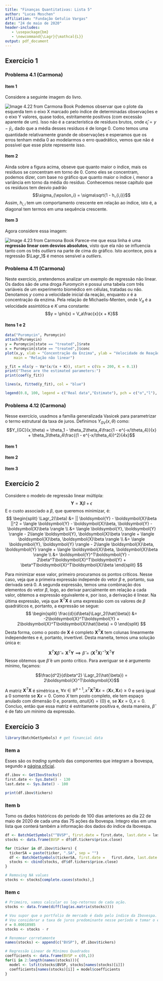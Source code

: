 ```yaml
---
title: "Finanças Quantitativas: Lista 5"
author: "Lucas Moschen"
affiliation: "Fundação Getulio Vargas"
date: "24 de maio de 2020"
header-includes:
   - \usepackage{bm}
   - \newcommand{\Lagr}{\mathcal{L}}
output: pdf_document
---
```


## Exercício 1

### Problema 4.1 (Carmona)

#### Item 1

Considere a seguinte imagem do livro. 

![Image 4.22 from Carmona Book](/home/lucasmoschen/Documents/GitHub/Quantitative_Finance/data/fig4-22.png)
Podemos observar que o plote da esquerda tem o eixo X marcado pelo índice de determinadas observações e o eixo Y valores, quase todos, estritamente positivos (com excessão aparente de um). Isso não é a característica de resíduos brutos, onde $\hat{\epsilon}_i = y - \hat{y}_i$, dado que a média desses resíduos é de longe $0$. Como temos uma quantidade relativamente grande de observações e esperamos que os erros tenham média $0$ ao modelarmos o erro quadrático, vemos que não é possível que esse plote represente isso. 

#### Item 2

Ainda sobre a figura acima, obseve que quanto maior o índice, mais os resíduos se concentram em torno de $0$. Como eles se concentram, podemos dizer, com base no gráfico que quanto maior o índice $i$, menor a variância em torno da média do resíduo. Conhecemos nesse capítulo que os resíduos tem desvio padrão $$\sigma_{\epsilon_i} = \sigma\sqrt{1 - h_{i,i}}$$
Assim, $h_{i,i}$ tem um comportamento crescente em relação ao índice, isto é, a diagonal tem termos em uma sequência crescente. 

#### Item 3

Agora considere essa imagem: 

![Image 4.23  from Carmona Book](/home/lucasmoschen/Documents/GitHub/Quantitative_Finance/data/fig4-23.png)
Parece-me que essa linha é uma **regressão linear com desvios absolutos**, visto que ela não se influencia tanto com os três *outliers* na parte de cima do gráfico. Isto acontece, pois a regressão $\Lagr_1$ é menos sensível a *outliers*.  

### Problema 4.11 (Carmona)

Neste exercício, pretendemos analizar um exemplo de regressão não linear. Os dados são de uma droga *Puromycin* e possui uma tabela com três variáveis de um experimento biomédico em células, tratadas ou não. Denotamos $y$ como a velocidade inicial da reação, enquanto $x$ é a concentração da enzima. Pela relação de Michaelis-Menten, onde $V_a$ é a velocidade assintótica e $K$ uma constante:
$$y = \phi(x) = V_a\frac{x}{x + K}$$

#### Itens 1 e 2

```r
data("Puromycin", Puromycin)
attach(Puromycin)
y = Puromycin[state == "treated",]$rate
x = Puromycin[state == "treated",]$conc
plot(x,y, xlab = "Concentração da Enzima", ylab = "Velocidade de Reação (counts/min/min)", 
    main = "Relação não linear")

y_fit = nls(y ~ Va*(x/(x + K)), start = c(Va = 200, K = 0.1))
print("These are the estimated parameters:")
print(coef(y_fit))

lines(x, fitted(y_fit), col = "blue")

legend(0.8, 100, legend = c("Real data","Estimate"), pch = c("o","l"), col = c("black", "blue"))
```

### Problema 4.12 (Carmona)

Nesse exercício, usadmos a família generalizada Vasicek para parametrizar o termo estrutural da taxa de juros. Definimos $Y_{GV}(x,\theta)$ como: 
$$Y_{GC}(x,\theta) = \theta_1 - \theta_2\theta_4\frac{1 - e^{-x/\theta_4}}{x} + \theta_3\theta_4\frac{(1 - e^{-x/\theta_4})^2}{4x}$$

#### Item 1

#### Item 2

#### Item 3

## Exercício 2

Considere o modelo de regressão linear múltipla: 
$$\boldsymbol{Y} = \boldsymbol{X}\beta + \epsilon$$
E o custo associado a $\beta$, que queremos minimizar, é: 
$$
\begin{split}
\Lagr_2(\beta) &= || \boldsymbol{Y} - \boldsymbol{X}\beta ||^2 = \langle \boldsymbol{Y} - \boldsymbol{X}\beta, \boldsymbol{Y} - \boldsymbol{X}\beta \rangle \\
&= \langle \boldsymbol{Y}, \boldsymbol{Y} \rangle - 2\langle \boldsymbol{Y}, \boldsymbol{X}\beta \rangle + \langle \boldsymbol{X}\beta, \boldsymbol{X}\beta \rangle \\
&= \langle \boldsymbol{Y}, \boldsymbol{Y} \rangle - 2\langle  \boldsymbol{X}\beta, \boldsymbol{Y} \rangle + \langle \boldsymbol{X}\beta, \boldsymbol{X}\beta \rangle \\
&= \boldsymbol{Y}^T\boldsymbol{Y} - 2\beta^T\boldsymbol{X}^T\boldsymbol{Y} + \beta^T\boldsymbol{X}^T\boldsymbol{X}\beta
\end{split}
$$

Para minimizar esse valor, primeiro procuramos os pontos críticos. Nesse caso, veja que a primeira expressão independe do vetor $\beta$ e, portanto, sua derivada será $0$. A segunda expressão, temos uma combinação dos elementos do vetor $\beta$, logo, ao derivar parcialmente em relação a cada valor, obtemos a expressão equivalente e, por isso, a derivação é linear. Na última expressão, veja que $\boldsymbol{X}^T\boldsymbol{X}$ é uma expressão com os valores de $\beta$ quadráticos e, portanto, a expressão se segue:
$$
\begin{split}
\frac{d}{d\beta}\Lagr_2(\hat{\beta}) &= -2\boldsymbol{X}^T\boldsymbol{Y} + 2\boldsymbol{X}^T\boldsymbol{X}\hat{\beta} = 0
\end{split}
$$
Desta forma, como o posto de $\boldsymbol{X}$ é completo $\boldsymbol{X}^T\boldsymbol{X}$ tem colunas linearmente independentes e é, portanto, invertível. Desta maneita, temos uma solução única e:   

$$\boldsymbol{X}^T\boldsymbol{X}\hat{\beta} = \boldsymbol{X}^T\boldsymbol{Y} \implies \hat{\beta} = (\boldsymbol{X}^T\boldsymbol{X})^{-1}\boldsymbol{X}^T\boldsymbol{Y}$$
Nesse obtemos que $\hat{\beta}$ é um ponto crítico. Para averiguar se é argumento mínimo, façamos: 

$$\frac{d^2}{d\beta^2} \Lagr_2(\hat{\beta}) = 2\boldsymbol{X}^T\boldsymbol{X}$$

A matriz $\boldsymbol{X}^T\boldsymbol{X}$ é simétrica e, $\forall x \in \mathbb{R}^{p+1}, x^T\boldsymbol{X}^T\boldsymbol{X}x = \langle \boldsymbol{X}x, \boldsymbol{X}x \rangle \geq 0$ e será igual a $0$ somente se $\boldsymbol{X}x = 0$. Como $X$ tem posto completo, ele tem espaço anulado com dimensão $0$ e, poranto, $anul(X) = \{0\}$ e, se $\boldsymbol{X}x = 0, x = 0$. Concluo, então que essa matriz é estritamente positiva e, desta maneira, $\hat{\beta}$ é de fato um mínimo da expressão. 

## Exercício 3

```r
library(BatchGetSymbols) # get financial data 
```

### Item a

Esses são os *trading symbols* das componentes que integram a Ibovespa, segundo a [página oficial](http://bvmf.bmfbovespa.com.br/indices/ResumoCarteiraTeorica.aspx?Indice=IBOV&idioma=pt-br). 

```r
df.ibov <- GetIbovStocks()
first.date <- Sys.Date() - 130
last.date <- Sys.Date() - 100

print(df.ibov$tickers)
```

### Item b

Tomo os dados históricos do período de 100 dias anteriores ao dia 22 de maio de 2020 de cada uma das 75 ações da Ibovespa. Integro elas em uma lista que conterá também a informação dos dados do índice da Ibovespa.

```r
df <- BatchGetSymbols("^BVSP", first.date = first.date, last.date = last.date)
stocks <- data.frame(BVSP = df$df.tickers$price.close)

for (ticker in df.ibov$tickers) {
  tickerSA = paste(ticker, ".SA", sep = "")
  df <- BatchGetSymbols(tickerSA, first.date =   first.date, last.date = last.date)
  stocks <- cbind(stocks, df$df.tickers$price.close)
} 

# Removing NA values
stocks <- stocks[complete.cases(stocks),]
```

### Item c

```r
# Primeiro, vamos calcular os log-retornos de cada ação. 
stocks <- data.frame(diff(log(as.matrix(stocks))))

# Vou supor que o portfolio de mercado é dado pelo índice da Ibovespa.
# Vou considerar a taxa de juros predominante nesse período e tomar o excess return.
r = 0.00018985
stocks <- stocks - r

# Renomear corretamente
names(stocks) <- append(c("BVSP"), df.ibov$tickers)

# Regressão Linear de Mínimos Quadrados
coefficients <- data.frame(BVSP = c(0,1))
for(i in 2:length(names(stocks))){
  model <- lsfit(stocks$BVSP, stocks[names(stocks)[i]])
  coefficients[names(stocks)[i]] = model$coefficients
}
```




